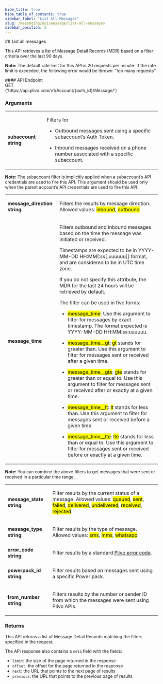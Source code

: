```yaml
---
hide_title: true
hide_table_of_contents: true
sidebar_label: "List All Messages"
slug: /messaging/api/message/list-all-messages
sidebar_position: 2
---
```



<CustomLayout>
  ## List all messages

  This API retrieves a list of Message Detail Records (MDR) based on a filter criteria over the last 90 days.

<div class="notice-box-response">
  <p><strong>Note:</strong> The default rate limit for this API is 20 requests per minute. If the rate limit is exceeded, the following error would be thrown: "too many requests"</p>
</div>
  #### API Endpoint


<div class="api-container">
  <div class="api-method">GET</div>
<div className="api-url">
  {'https://api.plivo.com/v1/Account/{auth_id}/Message/'}
</div>
</div>

  ### Arguments

  <table class="table table-striped table-markdown">
    <tbody>
      <tr>
        <td class="text-right"><strong class="name">subaccount <span>string</span></strong></td>
        <td>
          <p>Filters for</p>
          <ul>
            <li><p>Outbound messages sent using a specific subaccount’s Auth Token.</p></li>
            <li><p>Inbound messages received on a phone number associated with a specific subaccount.</p></li>
          </ul>
        </td>
      </tr>
    </tbody>
  </table>

  <div class="notice-box-response"><p><strong>Note:</strong> The subaccount filter is implicitly applied when a subaccount’s API credentials are used to fire this API. This argument should be used only when the parent account’s API credentials are used to fire this API.</p></div>

  <table class="table table-striped table-markdown">
    <tbody>
      <tr>
        <td class="text-right"><strong class="name">message_direction <span>string</span></strong></td>
        <td>
          <p>Filters the results by message direction. Allowed values: <mark>inbound</mark>, <mark>outbound</mark></p>
        </td>
      </tr>
      <tr>
        <td class="text-right"><strong class="name">message_time</strong></td>
        <td>
          <p>Filters outbound and inbound messages based on the time the message was initiated or received.</p>
          <p>Timestamps are expected to be in YYYY-MM-DD HH:MM[:ss[.uuuuuu]] format, and are considered to be in UTC time zone.</p>
          <p>If you do not specify this attribute, the MDR for the last 24 hours will be retrieved by default.</p>
          <p>The filter can be used in five forms:</p>
          <ul>
            <li><p><mark>message_time</mark>: Use this argument to filter for messages by exact timestamp. The format expected is YYYY-MM-DD HH:MM:ss:uuuuuu.</p></li>
            <li><p><mark>message_time__gt</mark>: <mark>gt</mark> stands for greater than. Use this argument to filter for messages sent or received after a given time.</p></li>
            <li><p><mark>message_time__gte</mark>: <mark>gte</mark> stands for greater than or equal to. Use this argument to filter for messages sent or received after or exactly at a given time.</p></li>
            <li><p><mark>message_time__lt</mark>: <mark>lt</mark> stands for less than. Use this argument to filter for messages sent or received before a given time.</p></li>
            <li><p><mark>message_time__lte</mark>: <mark>lte</mark> stands for less than or equal to. Use this argument to filter for messages sent or received before or exactly at a given time.</p></li>
          </ul>
        </td>
      </tr>
    </tbody>
  </table>

  <div class="notice-box-response"><strong>Note:</strong> You can combine the above filters to get messages that were sent or received in a particular time range.</div>

  <table class="table table-striped table-markdown">
    <tbody>
      <tr>
        <td class="text-right"><strong class="name">message_state <span>string</span></strong></td>
        <td>
          <p>Filter results by the current status of a message. Allowed values: <mark>queued</mark>, <mark>sent</mark>, <mark>failed</mark>, <mark>delivered</mark>, <mark>undelivered</mark>, <mark>received</mark>, <mark>rejected</mark></p>
        </td>
      </tr>
      <tr>
        <td class="text-right"><strong class="name">message_type <span>string</span></strong></td>
        <td>
          <p>Filter results by the type of message. Allowed values: <mark>sms</mark>, <mark>mms</mark>, <mark>whatsapp</mark></p>
        </td>
      </tr>
      <tr>
        <td class="text-right"><strong class="name">error_code <span>string</span></strong></td>
        <td>
          <p>Filter results by a standard <a href="/docs/messaging/troubleshooting/error-codes/">Plivo error code</a>.</p>
        </td>
      </tr>
      <tr>
        <td class="text-right"><strong class="name">powerpack_id <span>string</span></strong></td>
        <td>
          <p>Filter results based on messages sent using a specific Power pack.</p>
        </td>
      </tr>
      <tr>
        <td class="text-right"><strong class="name">from_number <span>string</span></strong></td>
        <td>
          <p>Filters results by the number or sender ID from which the messages were sent using Plivo APIs.</p>
        </td>
      </tr>
    </tbody>
  </table>

  ### Returns

  This API returns a list of Message Detail Records matching the filters specified in the request.

  The API response also contains a `meta` field with the fields:
  - `limit`: the size of the page returned in the response
  - `offset`: the offset for the page returned in the response
  - `next`: the URL that points to the next page of results
  - `previous`: the URL that points to the previous page of results

 
 </CustomLayout>